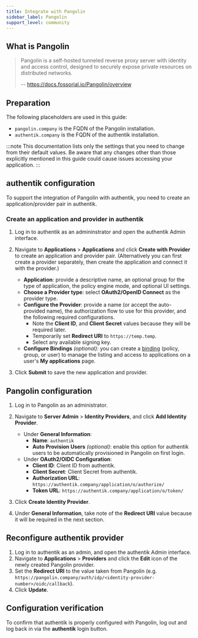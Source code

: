 ```yaml
---
title: Integrate with Pangolin
sidebar_label: Pangolin
support_level: community
---
```


## What is Pangolin

> Pangolin is a self-hosted tunneled reverse proxy server with identity and access control, designed to securely expose private resources on distributed networks.
>
> -- https://docs.fossorial.io/Pangolin/overview

## Preparation

The following placeholders are used in this guide:

- `pangolin.company` is the FQDN of the Pangolin installation.
- `authentik.company` is the FQDN of the authentik installation.

:::note
This documentation lists only the settings that you need to change from their default values. Be aware that any changes other than those explicitly mentioned in this guide could cause issues accessing your application.
:::

## authentik configuration

To support the integration of Pangolin with authentik, you need to create an application/provider pair in authentik.

### Create an application and provider in authentik

1. Log in to authentik as an admininstrator and open the authentik Admin interface.
2. Navigate to **Applications** > **Applications** and click **Create with Provider** to create an application and provider pair. (Alternatively you can first create a provider separately, then create the application and connect it with the provider.)

    - **Application**: provide a descriptive name, an optional group for the type of application, the policy engine mode, and optional UI settings.
    - **Choose a Provider type**: select **OAuth2/OpenID Connect** as the provider type.
    - **Configure the Provider**: provide a name (or accept the auto-provided name), the authorization flow to use for this provider, and the following required configurations.
        - Note the **Client ID**, and **Client Secret** values because they will be required later.
        - Temporarily set **Redirect URI** to `https://temp.temp`.
        - Select any available signing key.
    - **Configure Bindings** _(optional)_: you can create a [binding](/docs/add-secure-apps/flows-stages/bindings/) (policy, group, or user) to manage the listing and access to applications on a user's **My applications** page.

3. Click **Submit** to save the new application and provider.

## Pangolin configuration

1. Log in to Pangolin as an administrator.
2. Navigate to **Server Admin** > **Identity Providers**, and click **Add Identity Provider**.

    - Under **General Information**:
        - **Name**: `authentik`
        - **Auto Provision Users** _(optional)_: enable this option for authentik users to be automatically provisioned in Pangolin on first login.
    - Under **OAuth2/OIDC Configuration**:
        - **Client ID**: Client ID from authentik.
        - **Client Secret**: Client Secret from authentik.
        - **Authorization URL**: `https://authentik.company/application/o/authorize/`
        - **Token URL**: `https://authentik.company/application/o/token/`

3. Click **Create Identity Provider**.
4. Under **General Information**, take note of the **Redirect URI** value because it will be required in the next section.

## Reconfigure authentik provider

1. Log in to authentik as an admin, and open the authentik Admin interface.
2. Navigate to **Applications** > **Providers** and click the **Edit** icon of the newly created Pangolin provider.
3. Set the **Redirect URI** to the value taken from Pangolin (e.g. `https://pangolin.company/auth/idp/<identity-provider-number>/oidc/callback`).
4. Click **Update**.


## Configuration verification

To confirm that authentik is properly configured with Pangolin, log out and log back in via the **authentik** login button.
